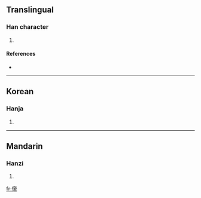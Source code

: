 ==Translingual==

===Han character===
{{Han char|rn=9|rad=人|as=12|sn=14|four=|canj=人十金口 (OJCR), X人十金口 (XOJCR)}}

# {{defn|Han}}

====References====
* {{Han ref|kx=0116.130|dkj=01089|dj=0247.250|hdz=10222.060|uh=50D2|ud=20690}}

----

==Korean==

===Hanja===
{{ko-hanja|hangeul=군|rv=gun|mr=kun}}

# {{defn|Korean}}

----

==Mandarin==

===Hanzi===
{{cmn-hanzi|pin=[[jiǒng]] ([[jiong3]])|wg=chiung<sup>3</sup>}}

# {{defn|Mandarin}}

[[fr:僒]]